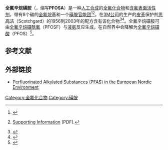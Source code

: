 {{chembox
| Verifiedfields = changed
| Watchedfields = changed
| verifiedrevid = 464198954
| ImageFile = Perfluoroctansulfonamid.svg
| ImageFile1 = Perfluorooctanesulfonamide-3D-spacefill.png
| ImageSize1 = 230px
| ImageAlt1 = PFOSA molecule
| IUPACName = 1,1,2,2,3,3,4,4,5,5,6,6,7,7,8,8,8-heptadecafluorooctane-1-sulfonamide
| OtherNames = Perfluoroctylsulfonamide, Perfluorooctane sulfonamide, Heptadecafluorooctanesulphonamide, Perfluorooctanesulfonic acid amide, Deethylsulfluramid, FC-99
|Section1={{Chembox Identifiers
| Abbreviations = FOSA, DESFA, PFOSA
| InChI1 = 1/C8H2F17NO2S/c9-1(10,3(13,14)5(17,18)7(21,22)23)2(11,12)4(15,16)6(19,20)8(24,25)29(26,27)28/h(H2,26,27,28)
| InChIKey1 = RRRXPPIDPYTNJG-UHFFFAOYAM
| ChEMBL_Ref = {{ebicite|correct|EBI}}
| ChEMBL = 1087375
| StdInChI_Ref = {{stdinchicite|correct|chemspider}}
| StdInChI = 1S/C8H2F17NO2S/c9-1(10,3(13,14)5(17,18)7(21,22)23)2(11,12)4(15,16)6(19,20)8(24,25)29(26,27)28/h(H2,26,27,28)
| StdInChIKey_Ref = {{stdinchicite|correct|chemspider}}
| StdInChIKey = RRRXPPIDPYTNJG-UHFFFAOYSA-N
| CASNo_Ref = {{cascite|correct|CAS}}
| CASNo = 754-91-6
| UNII_Ref = {{fdacite|correct|FDA}}
| UNII = 80AM718FML
| EINECS = 212-046-0
| PubChem = 69785
| SMILES = FC(F)(C(F)(F)S(=O)(=O)N)C(F)(F)C(F)(F)C(F)(F)C(F)(F)C(F)(F)C(F)(F)F
| InChI = 1/C8H2F17NO2S/c9-1(10,3(13,14)5(17,18)7(21,22)23)2(11,12)4(15,16)6(19,20)8(24,25)29(26,27)28/h(H2,26,27,28)
| RTECS =
| MeSHName =
| ChEBI_Ref = {{ebicite|correct|EBI}}
| ChEBI = 138089
| ChemSpiderID_Ref = {{chemspidercite|correct|chemspider}}
| ChemSpiderID = 62984
}}
|Section2={{Chembox Properties
| Formula = C<sub>8</sub>H<sub>2</sub>F<sub>17</sub>NO<sub>2</sub>S
| MolarMass = 499.14 g/mol
| Appearance =
| Density =
| MeltingPt =
| MeltingPt_notes =
| BoilingPt =
| BoilingPt_notes =
| Solubility =
| SolubleOther =
| Solvent =
| pKa =
| pKb =}}
|Section7={{Chembox Hazards
| ExternalSDS =
| EUClass =
| MainHazards =
| NFPA-H =
| NFPA-F =
| NFPA-R =
| NFPA-S =
| RPhrases =
| SPhrases =
| RSPhrases =
| FlashPt =
| AutoignitionPt =
| ExploLimits =
| PEL =}}
|Section8={{Chembox Related
| OtherFunction_label = compounds
| OtherFunction = [[Perfluorooctanesulfonic_acid|Perfluorooctanesulfonic acid]] (PFOS), [[Perfluorobutanesulfonic_acid|Perfluorobutanesulfonic acid]] (PFBS), [[Perfluorooctanoic_acid|Perfluorooctanoic acid]] (PFOA), [[Perfluorononanoic_acid|Perfluorononanoic acid]] (PFNA)
}}
}}
'''全氟辛烷磺胺'''（{{lang-en|Perfluorooctanesulfonamide}}，缩写'''PFOSA'''）是一种[[人工合成|人工合成]]的[[全氟化合物|全氟化合物]]和[[含氟表面活性剂|含氟表面活性剂]]，带有8个碳的[[碳氟化合物|全氟烷基]]和一个[[磺胺|磺胺]][[官能团|官能团]]<ref>{{cite journal
 |doi          = 10.1021/cen-v084n049.p037
 |author       = Stephen K. Ritter
 |title        = Crystal Ball On The Environment: Detective work and expertise are used to evaluate environmental contaminants of emerging concern
 |journal      = Chemical & Engineering News
 |volume       = 84
 |issue        = 5
 |pages        = 37–40
 |date         = January 2006
 |url          = http://pubs.acs.org/cen/science/84/8405sci1.html
 |access-date  = 2020-10-01
 |archive-date = 2008-10-05
 |archive-url  = https://web.archive.org/web/20081005220050/http://pubs.acs.org/cen/science/84/8405sci1.html
 |dead-url     = no
}}</ref><ref>{{cite journal
|vauthors=Boulanger B, Vargo JD, Schnoor JL, Hornbuckle KC | title=Evaluation of perfluorooctane surfactants in a wastewater treatment system and in a commercial surface protection product
| journal=Environ. Sci. Technol.
| volume=39 |issue=15 |pages=5524–30 |date=August 2005 |pmid=16124283 |doi=10.1021/es050213u}} [http://pubs.acs.org/doi/suppl/10.1021/es050213u/suppl_file/es050213u.pdf Supporting Information] (PDF).</ref>。在[[3M公司|3M公司]]的生产的[[皮革|皮革]]保护剂[[思高洁|思高洁]]（Scotchgard）的1956到2003年的配方含有该化合物<ref>{{cite journal
|vauthors=Fromme H, Tittlemier SA, Völkel W, Wilhelm M, Twardella D | title=Perfluorinated compounds – Exposure assessment for the general population in western countries
| journal=Int. J. Hyg. Environ. Health |volume=212 |issue=3 |pages=239–70 |date=May 2009
| pmid=18565792 |doi=10.1016/j.ijheh.2008.04.007}}</ref><ref>{{cite journal
|vauthors=Olsen GW, Church TR, Larson EB, van Belle G, Lundberg JK, Hansen KJ, Burris JM, Mandel JH, Zobel LR | title=Serum concentrations of perfluorooctanesulfonate and other fluorochemicals in an elderly population from Seattle, Washington
| journal=Chemosphere |volume=54 |issue=11 |pages=1599–611
| date=March 2004
| pmid=14675839 |doi=10.1016/j.chemosphere.2003.09.025}}</ref>。全氟辛烷磺胺可由[[全氟辛烷磺酰氟|全氟辛烷磺酰氟]]（PFOSF）与[[液氨|液氨]]反应生成，在自然界中会降解为[[全氟辛烷磺酸|全氟辛烷磺酸]]（PFOS）<ref name=Leh>{{cite journal
| last=Lehmler |first=HJ
| title=Synthesis of environmentally relevant fluorinated surfactants—a review
| journal=Chemosphere |volume=58 |issue=11 |pages=1471–96 |date=March 2005
| doi=10.1016/j.chemosphere.2004.11.078 |pmid=15694468}}</ref>。
<!--
or by a two step reaction via an [[azide|azide]] followed by [[reduction_(chemistry)|reduction]] with [[Zinc|Zn]] and [[hydrochloric_acid|HCl]].<ref>{{cite journal
|vauthors=Lehmler HJ, Rama Rao VV, Nauduri D, Vargo JD, Parkin S | title=Synthesis and Structure of Environmentally Relevant Perfluorinated Sulfonamides
| journal=J. Fluor. Chem.
| volume=128 |issue=6 |pages=595–607 |date=June 2007
| pmid=18516235 |pmc=2394736 |doi=10.1016/j.jfluchem.2007.01.013}}</ref> PFOSA is also a metabolic by-product of ''N''-alkylated perfluorooctanesulfonamides.<ref name=Leh/> For example, ''N''-ethyl perfluorooctanesulfonamidoethanol (''N''-EtFOSE), which was primarily used on paper,<ref>{{cite journal
| author=Renner R
| title=Perfluorinated sources outside and inside
| journal=Environ. Sci. Technol.
| volume=38 |issue=5 |pages=80A |date=March 2004
| pmid=15046317 |doi=10.1021/es040387w| doi-access=free}}</ref>
and ''N''-methyl perfluorooctanesulfonamidoethanol (''N''-MeFOSE), which was primarily used on carpets and textiles, both metabolize via [[acetate|acetate]]s to PFOSA.<ref>{{cite journal |vauthors=Olsen GW, Church TR, Miller JP, etal |title=Perfluorooctanesulfonate and other fluorochemicals in the serum of American Red Cross adult blood donors |journal=Environ. Health Perspect. |volume=111 |issue=16 |pages=1892–901 |date=December 2003 |pmid=14644663 |pmc=1241763 |doi=10.1289/ehp.6316 |url=http://ehpnet1.niehs.nih.gov/members/2003/6316/6316.html }}{{Dead link|date=May 2020 |bot=InternetArchiveBot |fix-attempted=yes }}</ref>

In addition, PFOSA is thought to be the biologically active form of the [[insecticide|insecticide]] [[Sulfluramid|Sulfluramid]] (''N''-ethyl perfluorooctanesulfonamide)<ref>{{cite journal
|vauthors=Grossman MR, Mispagel ME, Bowen JM | title=Distribution and tissue elimination in rats during and after prolonged dietary exposure to a highly fluorinated sulfonamide pesticide
| journal=J. Agric. Food Chem. |volume=40 |issue=12 |pages=2505–9 |date=December 1992
| doi=10.1021/jf00024a033}}</ref><ref name=Sta>{{cite journal
|vauthors=Starkov AA, Wallace KB | title=Structural determinants of fluorochemical-induced mitochondrial dysfunction
| format=
| journal=Toxicol. Sci.
| volume=66 |issue=2 |pages=244–52 |date=April 2002
| pmid=11896291 |doi= 10.1093/toxsci/66.2.244|url=http://toxsci.oxfordjournals.org/cgi/pmidlookup?view=long&pmid=11896291}}</ref>
as it is an extremely potent [[uncoupler|uncoupler]] of [[oxidative_phosphorylation|oxidative phosphorylation]]<ref name=Sta/><ref>{{cite journal
|vauthors=Schnellmann RG, Manning RO | title=Perfluorooctane sulfonamide: a structurally novel uncoupler of oxidative phosphorylation
| journal=Biochim. Biophys. Acta
| volume=1016 |issue=3 |pages=344–8 |date=April 1990
| pmid=2331477 |doi= 10.1016/0005-2728(90)90167-3|url=}}</ref>
with an [[IC50|IC<sub>50</sub>]] of about 1 [[micromolar|micromolar]]<ref name=Leh/> (≈500 [[nanogram|nanogram]]s per [[milliliter|milliliter]] or [[parts_per_billion|parts per billion]]). PFOSA was the most toxic perfluorinated compound in a study with [[PC12_cells|PC12 cells]].<ref name=Fie>{{cite journal
| author=Fields S
| title=Brain Effects Stick Around: PFCs and Neural Cell Development
| journal=Environ. Health Perspect. |volume=116 |issue=6 |pages=A258 |date=June 2008
| pmid= |pmc=2430260 |doi=10.1289/ehp.116-a258b}}</ref><ref>{{cite journal
|vauthors=Slotkin TA, MacKillop EA, Melnick RL, Thayer KA, Seidler FJ | title=Developmental Neurotoxicity of Perfluorinated Chemicals Modeled in Vitro
|url=https://archive.org/details/sim_environmental-health-perspectives_2008-06_116_6/page/716 | journal=Environ. Health Perspect. |volume=116 |issue=6 |pages=716–22 |date=June 2008
| pmid=18560525 |pmc=2430225 |doi=10.1289/ehp.11253}}</ref> Concentrations ranged from 10 to 250 micromolar in the study (or 5000 to 125,000 parts per billion).

Wildlife [[biomonitoring|biomonitoring]] studies have found the highest level of PFOSA in the [[liver|liver]] of [[common_dolphin|common dolphin]] ([[Mediterranean_Sea|Mediterranean Sea]], Italy) with a concentration of 878 [[parts_per_billion|parts per billion]]; the liver of [[mink|mink]] from [[Illinois|Illinois]], [[United_States_of_America|US]] contained 590 parts per billion.<ref name=hou>{{cite journal
|vauthors=Houde M, Martin JW, Letcher RJ, Solomon KR, Muir DC | title=Biological monitoring of polyfluoroalkyl substances: A review
| journal=Environ. Sci. Technol.
| volume=40 |issue=11 |pages=3463–73 |date=June 2006
| pmid=16786681 |doi=10.1021/es052580b}} [http://pubs.acs.org/doi/suppl/10.1021/es052580b/suppl_file/es052580bsi20060303_021408.pdf Supporting Information] (PDF).</ref> In fish, the highest levels detected were in the liver of Norway [[Esox|Pike]] (91 parts per billion) and [[homogenization_(biology)|homogenate]]s of [[slimy_sculpin|slimy sculpin]] (150 parts per billion) from [[Lake_Ontario|Lake Ontario]].<ref name=hou/> Differences in biotransformation across species could explain some of its presence.<ref name=hou/> In humans, PFOSA has been detected in sub- to low-parts per billion levels;<ref name=hou/> for example, in 1999–2000 US serum samples, the 95th [[percentile|percentile]] (or value where only 5% of the population was higher) was 1.4 parts per billion<ref>{{cite journal
|vauthors=Calafat AM, Kuklenyik Z, Reidy JA, Caudill SP, Tully JS, Needham LL | title=Serum concentrations of 11 polyfluoroalkyl compounds in the U.S. population: data from the National Health and Nutrition Examination Survey (NHANES)
| journal=Environ. Sci. Technol.
| volume=41 |issue=7 |pages=2237–42 |date=April 2007
| pmid=17438769 |doi=10.1021/es062686m| url=https://figshare.com/articles/Serum_Concentrations_of_11_Polyfluoroalkyl_Compounds_in_the_U_S_Population_Data_from_the_National_Health_and_Nutrition_Examination_Survey_NHANES_1999_2000/3015763
}}</ref> while in 2003–2004 the 95th percentile fell to 0.2 parts per billion.<ref name=Calafat2007>{{cite journal
|vauthors=Calafat AM, Wong LY, Kuklenyik Z, Reidy JA, Needham LL | title=Polyfluoroalkyl Chemicals in the U.S. Population: Data from the National Health and Nutrition Examination Survey (NHANES) 2003–2004 and Comparisons with NHANES 1999–2000
|url=https://archive.org/details/sim_environmental-health-perspectives_2007-11_115_11/page/1596 | journal=Environ. Health Perspect. |volume=115 |issue=11 |pages=1596–602 |date=November 2007
| pmid=18007991 |pmc=2072821 |doi=10.1289/ehp.10598}} [http://www.ehponline.org/members/2007/10598/suppl.pdf Supplemental Material] {{webarchive|url=https://web.archive.org/web/20081102231515/http://www.ehponline.org/members/2007/10598/suppl.pdf |date=2008-11-02 }} (PDF).</ref> However, whole-blood concentrations are about five times higher than those in [[blood_plasma|blood plasma or serum]].<ref>{{cite journal
|vauthors=Kärrman A, Ericson I, van Bavel B, Darnerud PO, Aune M, Glynn A, Lignell S, Lindström G | title=Exposure of Perfluorinated Chemicals through Lactation: Levels of Matched Human Milk and Serum and a Temporal Trend, 1996–2004, in Sweden
|url=https://archive.org/details/sim_environmental-health-perspectives_2007-02_115_2/page/226 | journal=Environ. Health Perspect. |volume=115 |issue=2 |pages=226–30 |date=February 2007
| pmid=17384769 |pmc=1831521 |doi=10.1289/ehp.9491}}</ref>
-->

==参考文献==
{{reflist}}

==外部链接==
*[http://www.nilu.no/data/inc/leverfil.cfm?id=9692&type=6 Perfluorinated Alkylated Substances (PFAS) in the European Nordic Environment] {{Wayback|url=http://www.nilu.no/data/inc/leverfil.cfm?id=9692&type=6 |date=20110927091726 }}


[[Category:全氟化合物|Category:全氟化合物]]
[[Category:磺胺|Category:磺胺]]